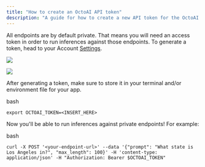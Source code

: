 ```yaml
---
title: "How to create an OctoAI API token"
description: "A guide for how to create a new API token for the OctoAI compute service in the web UI."
---
```


All endpoints are by default private. That means you will need an access token in order to run inferences against those endpoints. To generate a token, head to your Account [Settings](https://octoai.cloud/settings).

![](/images/905a1ac-010_CreateTokenSettings.png)

![](/images/105ada7-011_TokenCreated.png)

After generating a token, make sure to store it in your terminal and/or environment file for your app.

bash

`export OCTOAI_TOKEN=<INSERT_HERE>
`

Now you'll be able to run inferences against private endpoints! For example:

bash

`curl -X POST '<your-endpoint-url>' --data '{"prompt": "What state is Los Angeles in?", "max_length": 100}' -H 'content-type: application/json' -H "Authorization: Bearer $OCTOAI_TOKEN"
`
